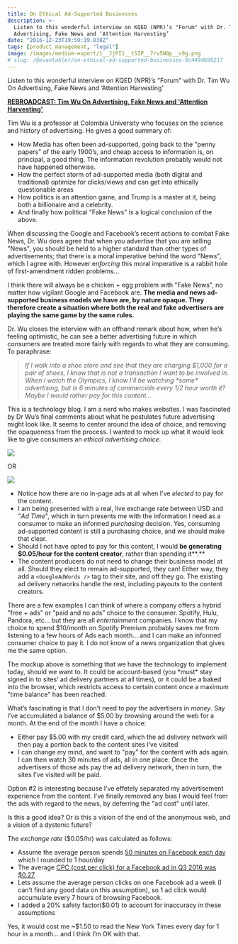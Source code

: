 ```yaml
---
title: On Ethical Ad-Supported Businesses
description: >-
  Listen to this wonderful interview on KQED (NPR)’s "Forum" with Dr. Tim Wu On
  Advertising, Fake News and ‘Attention Harvesting’
date: "2016-12-23T19:59:19.838Z"
tags: [product_management, "legal"]
image: /images/medium-export/1__JjPI1__tSIP__7rv5N0p__v9g.png
# slug: /@evantahler/on-ethical-ad-supported-businesses-9c449d699217
---
```


Listen to this wonderful interview on KQED (NPR)’s "Forum" with Dr. Tim Wu On Advertising, Fake News and ‘Attention Harvesting’

[**REBROADCAST: Tim Wu On Advertising, Fake News and 'Attention Harvesting'**](https://ww2.kqed.org/forum/2016/12/23/rebroadcast-tim-wu-on-advertising-fake-news-and-attention-harvesting/)

Tim Wu is a professor at Colombia University who focuses on the science and history of advertising. He gives a good summary of:

- How Media has often been ad-supported, going back to the "penny papers" of the early 1900’s, and cheap access to information is, on principal, a good thing. The information revolution probably would not have happened otherwise.
- How the perfect storm of ad-supported media (both digital and traditional) optimize for clicks/views and can get into ethically questionable areas
- How politics is an attention game, and Trump is a master at it, being both a billionaire and a celebrity.
- And finally how political "Fake News" is a logical conclusion of the above.

When discussing the Google and Facebook’s recent actions to combat Fake News, Dr. Wu does agree that when you advertise that you are selling "News", you should be held to a higher standard than other types of advertisements; that there is a moral imperative behind the word "News", which I agree with. However e*nforcing* this moral imperative is a rabbit hole of first-amendment ridden problems…

I think there will always be a chicken + egg problem with "Fake News", no matter how vigilant Google and Facebook are. **The media and news ad-supported business models we have are, by nature opaque. They therefore create a situation where both the real and fake advertisers are playing the same game by the same rules.**

Dr. Wu closes the interview with an offhand remark about how, when he’s feeling optimistic, he can see a better advertising future in which consumers are treated more fairly with regards to what they are consuming. To paraphrase:

> _If I walk into a shoe store and see that they are charging $1,000 for a pair of shoes, I know that is not a transaction I want to be involved in. When I watch the Olympics, I know I’ll be watching \*some\* advertising, but is 6 minutes of commercials every 1/2 hour worth it? Maybe I would rather pay for this content…_

This is a technology blog. I am a nerd who makes websites. I was fascinated by Dr Wu’s final comments about what he postulates future advertising might look like. It seems to center around the idea of choice, and removing the opaqueness from the process. I wanted to mock up what it would look like to give consumers an _ethical advertising_ _choice_.

![](/images/medium-export/1__xK9bq4wdiLuVelPx__MeqrA.png)

OR

![](/images/medium-export/1__JjPI1__tSIP__7rv5N0p__v9g.png)

- Notice how there are no in-page ads at all when I’ve _elected_ to pay for the content.
- I am being presented with a real, live exchange rate between USD and "_Ad Time_", which in turn presents me with the information I need as a consumer to make an informed _purchasing_ decision. Yes, consuming ad-supported content is still a purchasing choice, and we should make that clear.
- Should I not have opted to pay for this content, I would **be generating $0.05/hour for the content creator**, rather than spending it**.**
- The content producers do not need to change their business model at all. Should they elect to remain ad-supported, they can! Either way, they add a `<GoogleAdWords />` tag to their site, and off they go. The existing ad delivery networks handle the rest, including payouts to the content creators.

There are a few examples I can think of where a company offers a hybrid "free + ads" or "paid and no ads" choice to the consumer. Spotify, Hulu, Pandora, etc… but they are all _entertainment_ companies. I know that my choice to spend $10/month on Spotify Premium probably saves me from listening to a few hours of Ads each month… and I can make an informed consumer choice to pay it. I do not know of a news organization that gives me the same option.

The mockup above is something that we have the technology to implement today, should we want to. It could be account-based (you \*must\* stay signed in to sites’ ad delivery partners at all times), or it could be a baked into the browser, which restricts access to certain content once a maximum "time balance" has been reached.

What’s fascinating is that I don’t need to pay the advertisers in _money_. Say I’ve accumulated a balance of $5.00 by browsing around the web for a month. At the end of the month I have a choice:

- Either pay $5.00 with my credit card, which the ad delivery network will then pay a portion back to the content sites I’ve visited
- I can change my mind, and want to "pay" for the content with ads again. I can then watch 30 minutes of ads, all in one place. Once the advertisers of those ads pay the ad delivery network, then in turn, the sites I’ve visited will be paid.

Option #2 is interesting because I’ve effetely separated my advertisement experience from the content. I’ve finally removed any bias I would feel from the ads with regard to the news, by deferring the "ad cost" until later.

Is this a good idea? Or is this a vision of the end of the anonymous web, and a vision of a dystonic future?

The _exchange rate_ ($0.05/hr) was calculated as follows:

- Assume the average person spends [50 minutes on Facebook each day](http://www.businessinsider.com/how-much-time-do-people-spend-on-facebook-per-day-2016-4) which I rounded to 1 hour/day
- The average [CPC (cost per click) for a Facebook ad in Q3 2016 was $0.27](https://adespresso.com/academy/blog/facebook-ads-cost/)
- Lets assume the average person clicks on one Facebook ad a week (I can’t find any good data on this assumption), so 1 ad click would accumulate every 7 hours of browsing Facebook.
- I added a 20% safety factor($0.01) to account for inaccuracy in these assumptions

Yes, it would cost me ~$1.50 to read the New York Times every day for 1 hour in a month… and I think I’m OK with that.
